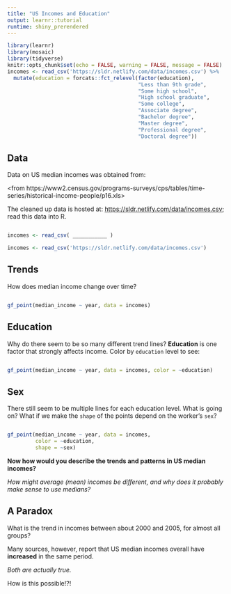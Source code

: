 ---
title: "US Incomes and Education"
output: learnr::tutorial
runtime: shiny_prerendered
---

```{r setup, include=FALSE}
library(learnr)
library(mosaic)
library(tidyverse)
knitr::opts_chunk$set(echo = FALSE, warning = FALSE, message = FALSE)
incomes <- read_csv('https://sldr.netlify.com/data/incomes.csv') %>%
  mutate(education = forcats::fct_relevel(factor(education),
                                          "Less than 9th grade",
                                          "Some high school",
                                          "High school graduate",
                                          "Some college",
                                          "Associate degree",
                                          "Bachelor degree",
                                          "Master degree",
                                          "Professional degree",
                                          "Doctoral degree"))
```


## Data
Data on US median incomes was obtained from:

<from https://www2.census.gov/programs-surveys/cps/tables/time-series/historical-income-people/p16.xls>

The cleaned up data is hosted at: <https://sldr.netlify.com/data/incomes.csv>; read this data into R.

```{r data-in, exercise = TRUE}

```

```{r data-in-hint-1}
incomes <- read_csv( ___________ )
```

```{r data-in-hint-2}
incomes <- read_csv('https://sldr.netlify.com/data/incomes.csv')
```

## Trends
How does median income change over time?

```{r income-over-time, exercise = TRUE}

```


```{r income-over-time-hint-1}
gf_point(median_income ~ year, data = incomes)
```

## Education
Why do there seem to be so many different trend lines?  **Education** is one factor that strongly affects income. Color by `education` level to see:

```{r color-by-ed, exercise = TRUE}

```

```{r color-by-ed-hint-1}
gf_point(median_income ~ year, data = incomes, color = ~education)
```

## Sex
There still seem to be multiple lines for each education level. What is going on? What if we make the `shape` of the points depend on the worker's `sex`?

```{r income-by-sex, exercise = TRUE}

```


```{r income-by-sex-hint-1}
gf_point(median_income ~ year, data = incomes, 
         color = ~education,
         shape = ~sex)
```

**Now how would you describe the trends and patterns in US median incomes?**

*How might average (mean) incomes be different, and why does it probably make sense to use medians?*


## A Paradox
What is the trend in incomes between about 2000 and 2005, for almost all groups?

Many sources, however, report that US median incomes overall have **increased** in the same period.

*Both are actually true.*

How is this possible!?!
